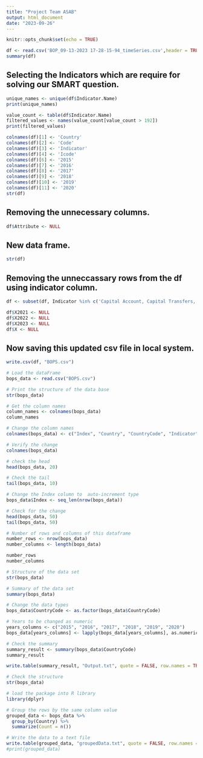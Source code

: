 ```yaml
---
title: "Project Team ASAB"
output: html_document
date: "2023-09-26"
---
```


```r
knitr::opts_chunk$set(echo = TRUE)
```

```r
df <- read.csv('BOP_09-13-2023 17-28-15-94_timeSeries.csv',header = TRUE)
summary(df)
```
## Selecting the Indicators which are require for solving our SMART question.

```r
unique_names <- unique(df$Indicator.Name)
print(unique_names)
```
```r
value_count <- table(df$Indicator.Name)
filtered_values <- names(value_count[value_count > 192])
print(filtered_values)
```

```r
colnames(df)[1] <- 'Country'
colnames(df)[2] <- 'Code'
colnames(df)[3] <- 'Indicator'
colnames(df)[4] <- 'Icode'
colnames(df)[6] <- '2015'
colnames(df)[7] <- '2016'
colnames(df)[8] <- '2017'
colnames(df)[9] <- '2018'
colnames(df)[10] <- '2019'
colnames(df)[11] <- '2020'
str(df)
```
## Removing the unnecessary columns.

```r
df$Attribute <- NULL

```

## New data frame.
```r
str(df)
```

## Removing the unneccassary rows from the df using indicator column.
```r
df <- subset(df, Indicator %in% c('Capital Account, Capital Transfers, Credit, US Dollars','Capital Account, Capital Transfers, Net, US Dollars','Capital Account, Total, Credit, US Dollars','Capital Account, Total, Debit, US Dollars','Capital Account, Total, Net, US Dollars','Current Account, Goods and Services, Credit, US Dollars','Current Account, Goods and Services, Debit, US Dollars','Current Account, Goods and Services, Services, Transport, Credit, US Dollars','Current Account, Goods and Services, Services, Transport, Debit, US Dollars','Current Account, Primary Income, Investment Income, Direct Investment, Credit, US Dollars','Current Account, Primary Income, Investment Income, Direct Investment, Debit, US Dollars','Supplementary Items, Reserve Assets (with Fund Record), US Dollars','Supplementary Items, Reserve Position in the Fund (with Fund Record), US Dollars','Financial Account, Net Lending (+) / Net Borrowing (-) (Balance from Financial Account), Direct Investment, Net Acquisition of Financial Assets, Equity and Investment Fund Shares, Equity Other Than Reinvestment of Earnings, US Dollars','Financial Account, Net Lending (+) / Net Borrowing (-) (Balance from Financial Account), Direct Investment, Net Acquisition of Financial Assets, Equity and Investment Fund Shares, US Dollars','Financial Account, Net Lending (+) / Net Borrowing (-) (Balance from Financial Account), Direct Investment, Net Acquisition of Financial Assets, US Dollars','Financial Account, Net Lending (+) / Net Borrowing (-) (Balance from Financial Account), Direct Investment, Net Incurrence of Liabilities, Debt Instruments, US Dollars','Financial Account, Other Investment, Loans, Net Acquisition of Financial Assets, US Dollars','Financial Account, Other Investment, Loans, Net Incurrence of Liabilities, General Government, Other Long-term, US Dollars','Financial Account, Other Investment, Loans, Net Incurrence of Liabilities, General Government, US Dollars','Financial Account, Other Investment, Loans, Net Incurrence of Liabilities, Other Sectors, Long-term, US Dollars','Financial Account, Other Investment, Loans, Net Incurrence of Liabilities, Other Sectors, US Dollars','Financial Account, Other Investment, Loans, Net Incurrence of Liabilities, US Dollars','Financial Account, Other Investment, Loans, US Dollars','Financial Account, Portfolio Investment, Net Acquisition of Financial Assets, Debt Securities, US Dollars','Financial Account, Portfolio Investment, Net Acquisition of Financial Assets, Equity and Investment Fund Shares, US Dollars','Financial Account, Portfolio Investment, Net Acquisition of Financial Assets, US Dollars','Financial Account, Portfolio Investment, Net Incurrence of Liabilities, Debt Securities, US Dollars','Net Lending (+) / Net Borrowing (-) (Balance from Current and Capital Account), US Dollars','Supplementary Items, Total Current + Capital Account, US Dollars','Supplementary Items, Portfolio Investment, Net Incurrence of Liabilities (Excluding Exceptional Financing), US Dollars'))
```


```r
df$X2021 <- NULL
df$X2022 <- NULL
df$X2023 <- NULL
df$X <- NULL
```


## Now saving this updated csv file in local system.
```r
write.csv(df, "BOPS.csv")
```

```r
# Load the dataFrame
bops_data <- read.csv("BOPS.csv")

# Print the structure of the data base
str(bops_data)
```
```r

# Get the column names
column_names <- colnames(bops_data)
column_names
```

```r

# Change the column names
colnames(bops_data) <- c("Index", "Country", "CountryCode", "Indicator", "IndicatorCode", "2015", "2016", "2017", "2018", "2019", "2020")

# Verify the change
colnames(bops_data)

# check the head
head(bops_data, 20)

# Check the tail
tail(bops_data, 10)
```

```r
# Change the Index column to  auto-increment type
bops_data$Index <- seq_len(nrow(bops_data))

# Check for the change
head(bops_data, 50)
tail(bops_data, 50)
```

```r
# Number of rows and columns of this dataframe
number_rows <- nrow(bops_data)
number_columns <- length(bops_data)

number_rows
number_columns
```

```r
# Structure of the data set
str(bops_data)

# Summary of the data set
summary(bops_data)
```

```r
# Change the data types
bops_data$CountryCode <- as.factor(bops_data$CountryCode)

# Years to be changed as numeric
years_columns <- c("2015", "2016", "2017", "2018", "2019", "2020")
bops_data[years_columns] <- lapply(bops_data[years_columns], as.numeric)
```

```r
# Check the summary
summary_result <- summary(bops_data$CountryCode)
summary_result

write.table(summary_result, "Output.txt", quote = FALSE, row.names = TRUE)

# Check the structure
str(bops_data)
```

```r
# load the package into R library
library(dplyr)

# Group the rows by the same column value
grouped_data <- bops_data %>%
  group_by(Country) %>%
  summarize(Count = n())

# Write the data to a text file
write.table(grouped_data, "groupedData.txt", quote = FALSE, row.names = TRUE)
#print(grouped_data)
```













